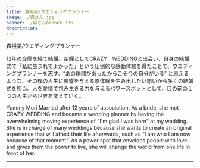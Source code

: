 ```yaml
---
title: 森裕美/ウエディングプランナー
image: ./森さん.jpg
banner: ./森さんbanner.JPG
description: 
---
```


<th> 森裕美/ウエディングプランナー</th>

12年の交際を経て結婚。新婦としてCRAZY　WEDDINGと出会い、自身の結婚式で「私に生まれてよかった」という圧倒的な感動体験を得たことで、ウエディングプランナーを志す。“あの瞬間があったからこそ今の自分がいる” と思えるような、その後の人生に影響を与える原体験を生み出したい想いから多くの結婚式を担当。人を愛情で包み生きる力を与えるパワースポットとして、目の前の１つの人生から世界を変えていく。


<th> Yummy Mori</th>
Married after 12 years of association. As a bride, she met CRAZY WEDDING and became a wedding planner by having the overwhelming moving experience of "I'm glad I was born" at my wedding.　She is in charge of many weddings because she wants to create an original experience that will affect their life afterwards, such as “I am who I am now because of that moment”. As a power spot that envelops people with love and gives them the power to live, she will change the world from one life in front of her.

---
